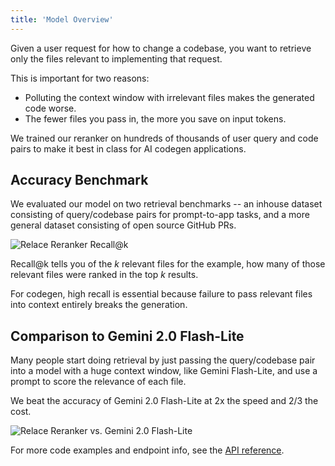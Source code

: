 ```yaml
---
title: 'Model Overview'
---
```


Given a user request for how to change a codebase, you want to retrieve only the files relevant to implementing that request.

This is important for two reasons:

- Polluting the context window with irrelevant files makes the generated code worse.
- The fewer files you pass in, the more you save on input tokens.

We trained our reranker on hundreds of thousands of user query and code pairs to make it best in class for AI codegen applications.

## Accuracy Benchmark

We evaluated our model on two retrieval benchmarks -- an inhouse dataset consisting of query/codebase pairs for prompt-to-app tasks, and a more general dataset consisting of open source GitHub PRs.

![Relace Reranker Recall@k](/images/relace_reranker_accuracy_graph.png)

Recall@k tells you of the _k_ relevant files for the example, how many of those relevant files were ranked in the top _k_ results.

For codegen, high recall is essential because failure to pass relevant files into context entirely breaks the generation.

## Comparison to Gemini 2.0 Flash-Lite

Many people start doing retrieval by just passing the query/codebase pair into a model with a huge context window, like Gemini Flash-Lite, and use a prompt to score the relevance of each file.

We beat the accuracy of Gemini 2.0 Flash-Lite at 2x the speed and 2/3 the cost.

![Relace Reranker vs. Gemini 2.0 Flash-Lite](/images/relace_vs_gemini_comparison.png)

For more code examples and endpoint info, see the [API reference](/api-reference/code-reranker/rank-v2).
